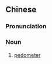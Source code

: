 ==Chinese==
{{zh-forms|s=计步器}}

===Pronunciation===
{{zh-pron
|m=jìbùqì
|cat=n
}}

===Noun===
{{zh-noun}}

# [[pedometer]]

{{zh-cat|Measuring instruments}}